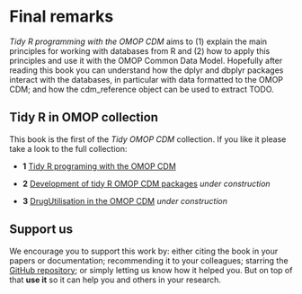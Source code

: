 # Final remarks

*Tidy R programming with the OMOP CDM* aims to (1) explain the main principles for working with databases from R and (2) how to apply this principles and use it with the OMOP Common Data Model. Hopefully after reading this book you can understand how the dplyr and dbplyr packages interact with the databases, in particular with data formatted to the OMOP CDM; and how the cdm_reference object can be used to extract TODO.

## Tidy R in OMOP collection

This book is the first of the *Tidy OMOP CDM* collection. If you like it please take a look to the full collection:

- **1** [Tidy R programing with the OMOP CDM](https://oxford-pharmacoepi.github.io/Tidy-R-programming-with-OMOP)

- **2** [Development of tidy R OMOP CDM packages](https://oxford-pharmacoepi.github.io/DeveloperBook) *under construction*

- **3** [DrugUtilisation in the OMOP CDM](https://oxford-pharmacoepi.github.io/DrugUtilisation-in-OMOP-CDM/) *under construction*

## Support us

We encourage you to support this work by: either citing the book in your papers or documentation; recommending it to your colleagues; starring the [GitHub repository](https://github.com/oxford-pharmacoepi/Tidy-R-programming-with-OMOP); or simply letting us know how it helped you. But on top of that **use it** so it can help you and others in your research.
